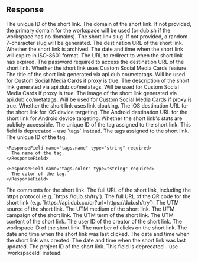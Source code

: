 ## Response

<ResponseField name="id" type="string" required>
  The unique ID of the short link.
</ResponseField>

<ResponseField name="domain" type="string" required>
  The domain of the short link. If not provided, the primary domain for the
  workspace will be used (or dub.sh if the workspace has no domains).
</ResponseField>

<ResponseField name="key" type="string" required>
  The short link slug. If not provided, a random 7-character slug will be
  generated.
</ResponseField>

<ResponseField name="url" type="string" required>
  The destination URL of the short link.
</ResponseField>

<ResponseField name="archived" type="boolean" required default="false">
  Whether the short link is archived.
</ResponseField>

<ResponseField name="expiresAt" type="string | null" required>
  The date and time when the short link will expire in ISO-8601 format.
</ResponseField>

<ResponseField name="expiredUrl" type="string | null" required>
  The URL to redirect to when the short link has expired.
</ResponseField>

<ResponseField name="password" type="string | null" required>
  The password required to access the destination URL of the short link.
</ResponseField>

<ResponseField name="proxy" type="boolean" required default="false">
  Whether the short link uses Custom Social Media Cards feature.
</ResponseField>

<ResponseField name="title" type="string | null" required>
  The title of the short link generated via api.dub.co/metatags. Will be used
  for Custom Social Media Cards if proxy is true.
</ResponseField>

<ResponseField name="description" type="string | null" required>
  The description of the short link generated via api.dub.co/metatags. Will be
  used for Custom Social Media Cards if proxy is true.
</ResponseField>

<ResponseField name="image" type="string | null" required>
  The image of the short link generated via api.dub.co/metatags. Will be used
  for Custom Social Media Cards if proxy is true.
</ResponseField>

<ResponseField name="rewrite" type="boolean" required default="false">
  Whether the short link uses link cloaking.
</ResponseField>

<ResponseField name="ios" type="string | null" required>
  The iOS destination URL for the short link for iOS device targeting.
</ResponseField>

<ResponseField name="android" type="string | null" required>
  The Android destination URL for the short link for Android device targeting.
</ResponseField>

<ResponseField name="publicStats" type="boolean" required default="false">
  Whether the short link's stats are publicly accessible.
</ResponseField>

<ResponseField name="tagId" type="string | null" required>
  The unique ID of the tag assigned to the short link. This field is deprecated
  – use `tags` instead.
</ResponseField>

<ResponseField name="tags" type="object[] | null" required>
  The tags assigned to the short link.

  <Expandable title="properties">
    <ResponseField name="tags.id" type="string" required>
      The unique ID of the tag.
    </ResponseField>

    <ResponseField name="tags.name" type="string" required>
      The name of the tag.
    </ResponseField>

    <ResponseField name="tags.color" type="string" required>
      The color of the tag.
    </ResponseField>

  </Expandable>
</ResponseField>

<ResponseField name="comments" type="string | null" required>
  The comments for the short link.
</ResponseField>

<ResponseField name="shortLink" type="string" required>
  The full URL of the short link, including the https protocol (e.g.
  `https://dub.sh/try`).
</ResponseField>

<ResponseField name="qrCode" type="string" required>
  The full URL of the QR code for the short link (e.g.
  `https://api.dub.co/qr?url=https://dub.sh/try`).
</ResponseField>

<ResponseField name="utm_source" type="string | null" required>
  The UTM source of the short link.
</ResponseField>

<ResponseField name="utm_medium" type="string | null" required>
  The UTM medium of the short link.
</ResponseField>

<ResponseField name="utm_campaign" type="string | null" required>
  The UTM campaign of the short link.
</ResponseField>

<ResponseField name="utm_term" type="string | null" required>
  The UTM term of the short link.
</ResponseField>

<ResponseField name="utm_content" type="string | null" required>
  The UTM content of the short link.
</ResponseField>

<ResponseField name="userId" type="string" required>
  The user ID of the creator of the short link.
</ResponseField>

<ResponseField name="workspaceId" type="string" required>
  The workspace ID of the short link.
</ResponseField>

<ResponseField name="clicks" type="number" required default="0">
  The number of clicks on the short link.
</ResponseField>

<ResponseField name="lastClicked" type="string | null" required>
  The date and time when the short link was last clicked.
</ResponseField>

<ResponseField name="createdAt" type="string" required>
  The date and time when the short link was created.
</ResponseField>

<ResponseField name="updatedAt" type="string" required>
  The date and time when the short link was last updated.
</ResponseField>

<ResponseField name="projectId" type="string" required>
  The project ID of the short link. This field is deprecated – use `workspaceId`
  instead.
</ResponseField>
